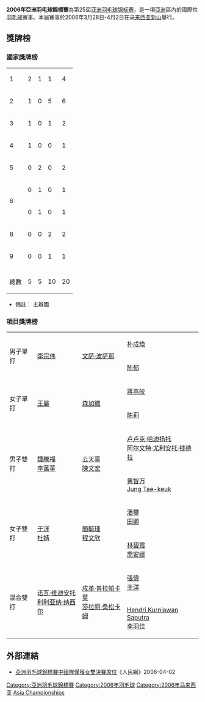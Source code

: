 {{noteTA|G1=Badminton}}
'''2006年亞洲羽毛球錦標賽'''為第25屆[[亚洲羽毛球锦标赛|亚洲羽毛球锦标赛]]，是一項[[亞洲|亞洲]]區內的國際性[[羽毛球|羽毛球]]賽事。本屆賽事於2006年3月28日-4月2日在[[马来西亚|马来西亚]][[新山|新山]]舉行。

==獎牌榜==
===國家獎牌榜===
{| {{RankedMedalTable}}
|- bgcolor=ccccff
|1||style="text-align:left"| {{MAS}} ||2||1||1||4
|-
|2||style="text-align:left"| {{CHN}} ||1||0||5||6
|-
|3||style="text-align:left"| {{INA}} ||1||0||1||2
|-
|4||style="text-align:left"| {{HKG}} ||1||0||0||1
|-
|5||style="text-align:left"| {{THA}} ||0||2||0||2
|-
|rowspan="2"|6||style="text-align:left"| {{JPN}} ||0||1||0||1
|-
|style="text-align:left"| {{TPE}} ||0||1||0||1
|-
|8||style="text-align:left"| {{KOR}} ||0||0||2||2
|-
|9||style="text-align:left"| {{SIN}} ||0||0||1||1
|-
|- class="sortbottom"
!colspan=2|總數|| 5 || 5 || 10 || 20
|}
*備註：{{colorbox|#ccccff| }} 主辦國

===項目獎牌榜===
{| {{MedalistTable|type=項目}}
|-
|rowspan=2|男子單打
|rowspan=2|{{flagicon|MAS}} [[李宗伟|李宗伟]]
|rowspan=2|{{flagicon|THA}} [[文萨·波萨那|文萨·波萨那]]
|{{flagicon|KOR}} [[朴成煥|朴成煥]]
|-
|{{flagicon|CHN}} [[陈郁_(羽毛球运动员)|陈郁]]
|-
|rowspan=2|女子單打
|rowspan=2|{{flagicon|HKG}} [[王晨_(羽毛球運動員)|王晨]]
|rowspan=2|{{flagicon|JPN}} [[森加織|森加織]]
|{{flagicon|CHN}} [[蔣燕皎|蔣燕皎]]
|-
|{{flagicon|CHN}} [[陈莉_(羽毛球运动员)|陈莉]]
|-
|rowspan=2|男子雙打
|rowspan=2|{{flagicon|MAS}} [[鍾騰福|鍾騰福]]<br/>{{flagicon|MAS}} [[李萬華|李萬華]]
|rowspan=2|{{flagicon|MAS}} [[云天豪|云天豪]]<br/>{{flagicon|MAS}} [[陳文宏_(羽毛球運動員)|陳文宏]]

|{{flagicon|INA}} [[卢卢克·哈迪扬托|卢卢克·哈迪扬托]]<br/>{{flagicon|INA}} [[阿尔文特·尤利安托·钱德拉|阿尔文特·尤利安托·钱德拉]]
|-
|{{flagicon|KOR}} [[黄智万|黄智万]]<br/>{{flagicon|KOR}} [[Jung_Tae-keuk|Jung Tae-keuk]]
|-
|rowspan=2|女子雙打
|rowspan=2|{{flagicon|CHN}} [[于洋_(羽毛球运动员)|于洋]]<br />{{flagicon|CHN}} [[杜婧|杜婧]]
|rowspan=2|{{flagicon|TPE}} [[簡毓瑾|簡毓瑾]]<br />{{flagicon|TPE}} [[程文欣|程文欣]]
|{{flagicon|CHN}} [[潘攀|潘攀]]<br/>{{flagicon|CHN}} [[田卿|田卿]]
|-
|{{flagicon|MAS}} [[林碧霞|林碧霞]]<br />{{flagicon|MAS}} [[喬安娜|喬安娜]]
|-
|rowspan=2|混合雙打
|rowspan=2|{{flagicon|INA}} [[诺瓦·维迪安托|诺瓦·维迪安托]]<br/>{{flagicon|INA}} [[利利亚纳·纳西尔|利利亚纳·纳西尔]]
|rowspan=2|{{flagicon|THA}} [[戍革·普拉帕卡莫|戍革·普拉帕卡莫]]<br/>{{flagicon|THA}} [[莎拉丽·桑松卡姆|莎拉丽·桑松卡姆]]
|{{flagicon|CHN}} [[張偉_(羽毛球運動員)|張偉]]<br/>{{flagicon|CHN}} [[于洋_(羽毛球运动员)|于洋]]
|-
|{{flagicon|SIN}} [[Hendri_Kurniawan_Saputra|Hendri Kurniawan Saputra]]<br/>{{flagicon|SIN}} [[李羽佳|李羽佳]]
|}

==外部連結==
{{Portal box|马来西亚|羽毛球}}
*[http://sports.people.com.cn/BIG5/22155/22164/4261720.html 亞洲羽毛球錦標賽中國隊僅獲女雙決賽席位]{{Wayback|url=http://sports.people.com.cn/BIG5/22155/22164/4261720.html |date=20160304104930 }}《人民網》2006-04-02

{{亞洲羽毛球錦標賽}}

[[Category:亞洲羽毛球錦標賽|Category:亞洲羽毛球錦標賽]]
[[Category:2006年羽毛球|Category:2006年羽毛球]]
[[Category:2006年马来西亚|Category:2006年马来西亚]]
[[Category:馬來西亞主辦的國際羽毛球賽事|Asia Championships]]